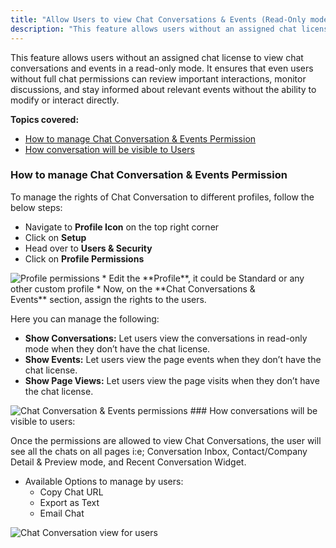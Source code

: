 ```yaml
---
title: "Allow Users to view Chat Conversations & Events (Read-Only mode)"
description: "This feature allows users without an assigned chat license to view chat conversations and events in a read-only mode. It ensures that even users witho..."
---
```


This feature allows users without an assigned chat license to view chat conversations and events in a read-only mode. It ensures that even users without full chat permissions can review important interactions, monitor discussions, and stay informed about relevant events without the ability to modify or interact directly.

**Topics covered:**

*   [How to manage Chat Conversation & Events Permission](https://support.salesmate.io/hc/en-us/articles/41037857890073-Allow-Users-to-view-Chat-Conversations-Events-Read-Only-mode#h_01JET5ZTE9866KR242736XYPST)
*   [How conversation will be visible to Users](https://support.salesmate.io/hc/en-us/articles/41037857890073-Allow-Users-to-view-Chat-Conversations-Events-Read-Only-mode#h_01JET869V2W2E9BE8HXSJ3GBWE)

### How to manage Chat Conversation & Events Permission

To manage the rights of Chat Conversation to different profiles, follow the below steps:

*   Navigate to **Profile Icon** on the top right corner
*   Click on **Setup**
*   Head over to **Users & Security**
*   Click on **Profile Permissions**

<img src="https://support.salesmate.io/hc/article_attachments/41037857884441" alt="Profile permissions" />
*   Edit the **Profile**, it could be Standard or any other custom profile
*   Now, on the **Chat Conversations & Events** section, assign the rights to the users.

Here you can manage the following:

*   **Show Conversations:** Let users view the conversations in read-only mode when they don’t have the chat license.
*   **Show Events:** Let users view the page events when they don’t have the chat license.
*   **Show Page Views:** Let users view the page visits when they don’t have the chat license.

<img src="https://support.salesmate.io/hc/article_attachments/41037857886105" alt="Chat Conversation & Events permissions" />
### How conversations will be visible to users:

Once the permissions are allowed to view Chat Conversations, the user will see all the chats on all pages i:e; Conversation Inbox, Contact/Company Detail & Preview mode, and Recent Conversation Widget.

*   Available Options to manage by users:
    *   Copy Chat URL
    *   Export as Text
    *   Email Chat

<img src="https://support.salesmate.io/hc/article_attachments/41039628635545" alt="Chat Conversation view for users" />